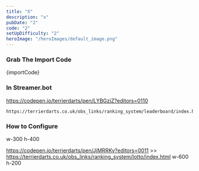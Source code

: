 ```yaml
---
title: "X"
description: "x"
pubDate: "2"
code: "2"
setUpDifficulty: "2"
heroImage: "/heroImages/default_image.png"
---
```


### Grab The Import Code

<CopyButton>
{importCode}
</CopyButton>

### In Streamer.bot

https://codepen.io/terrierdarts/pen/LYBGzjZ?editors=0110

```
https://terrierdarts.co.uk/obs_links/ranking_system/leaderboard/index.html
```

### How to Configure
w-300 h-400


https://codepen.io/terrierdarts/pen/JjMRRKv?editors=0011 >> https://terrierdarts.co.uk/obs_links/ranking_system/lotto/index.html
 w-600 h-200